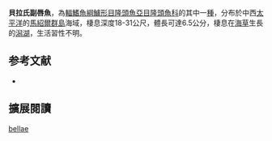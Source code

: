 {{Speciesbox
| image = 
| image_width = 250px
| status = LC
| status_system = IUCN3.1
| genus = Paracheilinus
| species = bellae
| authority = [[Randall|Randall]], 1988
| synonyms = 
}}

'''貝拉氏副唇魚'''，為[[輻鰭魚綱|輻鰭魚綱]][[鱸形目|鱸形目]][[隆頭魚亞目|隆頭魚亞目]][[隆頭魚科|隆頭魚科]]的其中一[[種|種]]，分布於中西[[太平洋|太平洋]]的[[馬紹爾群島|馬紹爾群島]]海域，棲息深度18-31公尺，體長可達6.5公分，棲息在[[海草|海草]]生長的[[潟湖|潟湖]]，生活習性不明。

==参考文献==
*{{FishBase_species|genus=Paracheilinus|species=bellae|year=2013|month=8}}
== 擴展閱讀 ==
{{refbegin}}
{{wikispecies-inline|Paracheilinus bellae|貝拉氏副唇魚}}
{{refend}}
{{Taxonbar|from=Q1864851}}

[[Category:副唇魚屬|bellae]]


{{鱸形目小作品}}